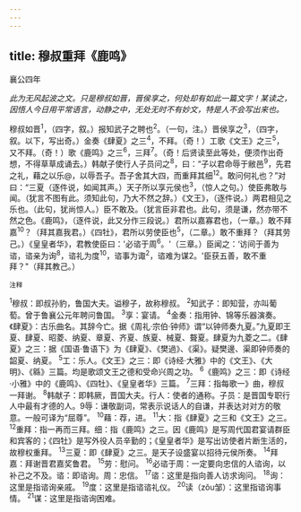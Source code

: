 ```yaml
---
---
---
```

title: 穆叔重拜《鹿鸣》
---



襄公四年

*此为无风起波之文。只是穆叔如晋，晋侯享之，何处却有如此一篇文字！某读之，因悟人今日用平常语言，动静之中，无处无时不有妙文，特是人不会写出来也。*

穆叔如晋<sup>1</sup>，（四字，叙。）报知武子之聘也<sup>2</sup>。（一句，注。）晋侯享之<sup>3</sup>，（四字，叙。以下，写出奇。）金奏《肆夏》之三<sup>4</sup>，不拜。（奇！）工歌《文王》之三<sup>5</sup>，又不拜。（奇！）歌《鹿鸣》之三<sup>6</sup>，三拜<sup>7</sup>。（奇！后贤读至此等处，便须作出奇想，不得草草成诵去。）韩献子使行人子员问之<sup>8</sup>，曰：“子以君命辱于敝邑<sup>9</sup>，先君之礼，藉之以乐@，以辱吾子。吾子舍其大四，而重拜其细<sup>12</sup>。敢问何礼也？”对曰：“三夏（逐件说，如闻其声。）天子所以享元侯也<sup>3</sup>，（惊人之句。）使臣弗敢与闻。（犹言不图有此。须知此句，乃大不然之辞。）《文王》，（逐件说。）两君相见之乐也。（此句，犹尚惊人。）臣不敢及。（犹言臣非君也。此句，须是谦，然亦带不然之色。《鹿鸣》，（逐件说，此又分作三段说。）君所以嘉寡君也，（一章。）敢不拜嘉<sup>10</sup>？（拜其嘉我君。）《四牡》，君所以劳使臣也<sup>5</sup>，（二章。）敢不重拜？（拜其劳己。）《皇皇者华》，君教使臣曰：'必谘于周<sup>6</sup>。'（三章。）臣闻之：‘访间于善为谘，谘亲为询<sup>8</sup>，谘礼为度<sup>10</sup>，谘事为诹<sup>2</sup>，谘难为谋2。'臣获五善，敢不重拜？"（拜其教己。）

<sup>注释</sup>

<sup>1</sup>穆叔：即叔孙豹，鲁国大夫。谥穆子，故称穆叔。
<sup>2</sup>知武子：即知营，亦叫葡萄。曾于鲁襄公元年聘问鲁国。
<sup>3</sup>享：宴请。
<sup>4</sup>金奏：指用钟、锦等乐器演奏。《肆夏》：古乐曲名。其辞今亡。据《周礼·宗伯·钟师》谓“以钟师奏九夏。”九夏即王夏、肆夏、昭菱、纳夏、章夏、齐夏、族夏、械夏、聱夏。肆夏为九菱之二。《肆夏》之三：据《国语·鲁语下》为《肆夏》、《樊過》、《渠》。疑樊邊、渠即钟师奏的韶夏、纳夏。
<sup>5</sup>工：乐人。《文王》之三：即《诗经·大雅》中的《文王》、《大明》、《緜》三篇。均是歌颂文王之德和受命兴周之功。
<sup>6</sup>《鹿鸣》之三：即《诗经·小雅》中的《鹿鸣》、《四牡》、《皇皇者华》三篇。
<sup>7</sup>三拜：指每歌一》曲，穆叔一拜谢。
<sup>8</sup>韩献子：即韩厥，晋国大夫。行人：使者的通称。子员：是晋国专职行人中最有才德的人。9辱：谦敬副词，常表示说话人的自谦，并表达对对方的敬意。一般可译为“屈尊”。
<sup>10</sup>藉：荐，进。
<sup>11</sup>大：指《肆夏》之三和《文王》之三。
<sup>12</sup>重拜：指一再而三拜。细：指《鹿鸣》之三。因《鹿鸣》是写周代国君宴请群臣和宾客的；《四牡》是写外役人员辛勤的；《皇皇者华》是写出访使者片断生活的，故穆权重拜。
<sup>13</sup>三夏：即《肆夏》之三。是天子设盛宴以招待元侯所奏。
<sup>14</sup>拜嘉：拜谢晋君嘉奖鲁君。
<sup>15</sup>劳：慰问。
<sup>16</sup>必谘于周：一定要向忠信的人谘询，以补己之不及。谘：即谘询。周：忠信。
<sup>17</sup>谘：这里是指向善人访求询问。
<sup>18</sup>询：这里是指谘询亲戚。
<sup>19</sup>度：这里是指谘谘礼仪。
<sup>20</sup>读（zǒu邹）：这里指谘询事情。
<sup>21</sup>谋：这里是指谘询困难。